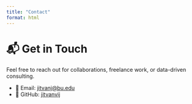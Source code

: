```yaml
---
title: "Contact"
format: html
---
```


# 📬 Get in Touch

Feel free to reach out for collaborations, freelance work, or data-driven consulting.

- 📧 Email: [jitvanj@bu.edu](mailto:jitvanj@bu.edu)
- 🐙 GitHub: [jitvanvij](https://github.com/jitvanvij)

